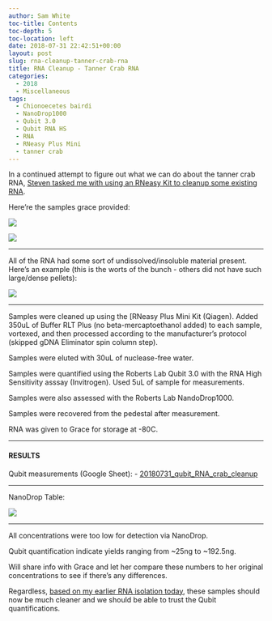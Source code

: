 ```yaml
---
author: Sam White
toc-title: Contents
toc-depth: 5
toc-location: left
date: 2018-07-31 22:42:51+00:00
layout: post
slug: rna-cleanup-tanner-crab-rna
title: RNA Cleanup - Tanner Crab RNA
categories:
  - 2018
  - Miscellaneous
tags:
  - Chionoecetes bairdi
  - NanoDrop1000
  - Qubit 3.0
  - Qubit RNA HS
  - RNA
  - RNeasy Plus Mini
  - tanner crab
---
```


In a continued attempt to figure out what we can do about the tanner crab RNA, [Steven tasked me with using an RNeasy Kit to cleanup some existing RNA](https://github.com/RobertsLab/resources/issues/330).

Here're the samples grace provided:

![](https://owl.fish.washington.edu/Athaliana/20180731_crab_RNA_cleanup_01.jpg)

![](https://owl.fish.washington.edu/Athaliana/20180731_crab_RNA_cleanup_03.jpg)



* * *



All of the RNA had some sort of undissolved/insoluble material present. Here's an example (this is the worts of the bunch - others did not have such large/dense pellets):

![](https://owl.fish.washington.edu/Athaliana/20180731_crab_RNA_cleanup_02.jpg)



* * *



Samples were cleaned up using the [RNeasy Plus Mini Kit (Qiagen). Added 350uL of Buffer RLT Plus (no beta-mercaptoethanol added) to each sample, vortexed, and then processed according to the manufacturer's protocol (skipped gDNA Eliminator spin column step).

Samples were eluted with 30uL of nuclease-free water.

Samples were quantified using the Roberts Lab Qubit 3.0 with the RNA High Sensitivity asssay (Invitrogen). Used 5uL of sample for measurements.

Samples were also assessed with the Roberts Lab NandoDrop1000.

Samples were recovered from the pedestal after measurement.

RNA was given to Grace for storage at -80C.



* * *





#### RESULTS



Qubit measurements (Google Sheet): 
- [20180731_qubit_RNA_crab_cleanup](https://docs.google.com/spreadsheets/d/1UEMehKIy1GmYFk3eP2stvF3cAIEQ6KFUVbS7QCXUzQk/edit?usp=sharing)



* * *



NanoDrop Table:

![](https://owl.fish.washington.edu/Athaliana/20180731_RNA_nanodrop_table_crab_RNeasy_cleanup.png)



* * *



All concentrations were too low for detection via NanoDrop.

Qubit quantification indicate yields ranging from ~25ng to ~192.5ng.

Will share info with Grace and let her compare these numbers to her original concentrations to see if there's any differences.

Regardless, [based on my earlier RNA isolation today](https://robertslab.github.io/sams-notebook/posts/2018/2018-07-31-rna-isolation-tanner-crab-hemolymph-using-rneasy-plus-mini-kit/), these samples should now be much cleaner and we should be able to trust the Qubit quantifications.
